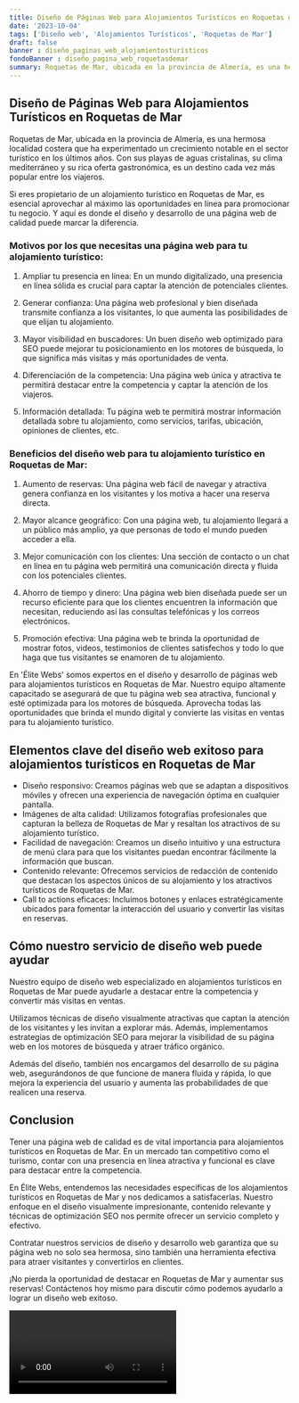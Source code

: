 ```yaml
---
title: Diseño de Páginas Web para Alojamientos Turísticos en Roquetas de Mar
date: '2023-10-04'
tags: ['Diseño web', 'Alojamientos Turísticos', 'Roquetas de Mar']
draft: false
banner : diseño_paginas_web_alojamientosturísticos
fondoBanner : diseño_pagina_web_roquetasdemar
summary: Roquetas de Mar, ubicada en la provincia de Almería, es una hermosa localidad costera que ha experimentado un crecimiento notable en el sector turístico en los últimos años. Con sus playas de aguas cristalinas, su clima mediterráneo y su rica oferta gastronómica, es un destino cada vez más popular entre los viajeros.
---
```


## Diseño de Páginas Web para Alojamientos Turísticos en Roquetas de Mar

Roquetas de Mar, ubicada en la provincia de Almería, es una hermosa localidad costera que ha experimentado un crecimiento notable en el sector turístico en los últimos años. Con sus playas de aguas cristalinas, su clima mediterráneo y su rica oferta gastronómica, es un destino cada vez más popular entre los viajeros.

Si eres propietario de un alojamiento turístico en Roquetas de Mar, es esencial aprovechar al máximo las oportunidades en línea para promocionar tu negocio. Y aquí es donde el diseño y desarrollo de una página web de calidad puede marcar la diferencia.

### Motivos por los que necesitas una página web para tu alojamiento turístico:

1. Ampliar tu presencia en línea: En un mundo digitalizado, una presencia en línea sólida es crucial para captar la atención de potenciales clientes.

2. Generar confianza: Una página web profesional y bien diseñada transmite confianza a los visitantes, lo que aumenta las posibilidades de que elijan tu alojamiento.

3. Mayor visibilidad en buscadores: Un buen diseño web optimizado para SEO puede mejorar tu posicionamiento en los motores de búsqueda, lo que significa más visitas y más oportunidades de venta.

4. Diferenciación de la competencia: Una página web única y atractiva te permitirá destacar entre la competencia y captar la atención de los viajeros.

5. Información detallada: Tu página web te permitirá mostrar información detallada sobre tu alojamiento, como servicios, tarifas, ubicación, opiniones de clientes, etc.

### Beneficios del diseño web para tu alojamiento turístico en Roquetas de Mar:

1. Aumento de reservas: Una página web fácil de navegar y atractiva genera confianza en los visitantes y los motiva a hacer una reserva directa.

2. Mayor alcance geográfico: Con una página web, tu alojamiento llegará a un público más amplio, ya que personas de todo el mundo pueden acceder a ella.

3. Mejor comunicación con los clientes: Una sección de contacto o un chat en línea en tu página web permitirá una comunicación directa y fluida con los potenciales clientes.

4. Ahorro de tiempo y dinero: Una página web bien diseñada puede ser un recurso eficiente para que los clientes encuentren la información que necesitan, reduciendo así las consultas telefónicas y los correos electrónicos.

5. Promoción efectiva: Una página web te brinda la oportunidad de mostrar fotos, videos, testimonios de clientes satisfechos y todo lo que haga que tus visitantes se enamoren de tu alojamiento.

En 'Élite Webs' somos expertos en el diseño y desarrollo de páginas web para alojamientos turísticos en Roquetas de Mar. Nuestro equipo altamente capacitado se asegurará de que tu página web sea atractiva, funcional y esté optimizada para los motores de búsqueda. Aprovecha todas las oportunidades que brinda el mundo digital y convierte las visitas en ventas para tu alojamiento turístico.

<GifSeo />

<Cta />

## Elementos clave del diseño web exitoso para alojamientos turísticos en Roquetas de Mar

- Diseño responsivo: Creamos páginas web que se adaptan a dispositivos móviles y ofrecen una experiencia de navegación óptima en cualquier pantalla.
- Imágenes de alta calidad: Utilizamos fotografías profesionales que capturan la belleza de Roquetas de Mar y resaltan los atractivos de su alojamiento turístico.
- Facilidad de navegación: Creamos un diseño intuitivo y una estructura de menú clara para que los visitantes puedan encontrar fácilmente la información que buscan.
- Contenido relevante: Ofrecemos servicios de redacción de contenido que destacan los aspectos únicos de su alojamiento y los atractivos turísticos de Roquetas de Mar.
- Call to actions eficaces: Incluimos botones y enlaces estratégicamente ubicados para fomentar la interacción del usuario y convertir las visitas en reservas.

## Cómo nuestro servicio de diseño web puede ayudar

Nuestro equipo de diseño web especializado en alojamientos turísticos en Roquetas de Mar puede ayudarle a destacar entre la competencia y convertir más visitas en ventas. 

Utilizamos técnicas de diseño visualmente atractivas que captan la atención de los visitantes y les invitan a explorar más. Además, implementamos estrategias de optimización SEO para mejorar la visibilidad de su página web en los motores de búsqueda y atraer tráfico orgánico.

Además del diseño, también nos encargamos del desarrollo de su página web, asegurándonos de que funcione de manera fluida y rápida, lo que mejora la experiencia del usuario y aumenta las probabilidades de que realicen una reserva.

## Conclusion

Tener una página web de calidad es de vital importancia para alojamientos turísticos en Roquetas de Mar. En un mercado tan competitivo como el turismo, contar con una presencia en línea atractiva y funcional es clave para destacar entre la competencia.

En Élite Webs, entendemos las necesidades específicas de los alojamientos turísticos en Roquetas de Mar y nos dedicamos a satisfacerlas. Nuestro enfoque en el diseño visualmente impresionante, contenido relevante y técnicas de optimización SEO nos permite ofrecer un servicio completo y efectivo.

Contratar nuestros servicios de diseño y desarrollo web garantiza que su página web no solo sea hermosa, sino también una herramienta efectiva para atraer visitantes y convertirlos en clientes.

¡No pierda la oportunidad de destacar en Roquetas de Mar y aumentar sus reservas! Contáctenos hoy mismo para discutir cómo podemos ayudarlo a lograr un diseño web exitoso.

<Video />

<CtaBot job='Alojamientos Turísticos' city='Roquetas de Mar'/>

<Gmaps query='Roquetas de Mar+españa+maps' />